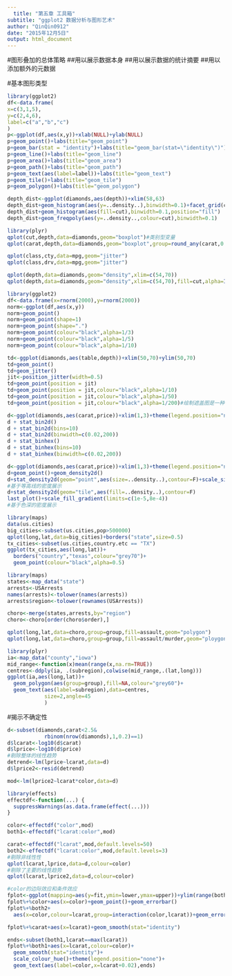 ```yaml
---
  title: "第五章 工具箱"
subtitle: "ggplot2 数据分析与图形艺术"
author: "QinQin0912"
date: "2015年12月5日"
output: html_document
---
```

  #图形叠加的总体策略
  ##用以展示数据本身
  ##用以展示数据的统计摘要
  ##用以添加额外的元数据
  
  #基本图形类型
  
  ```r
library(ggplot2)
df<-data.frame(
  x=c(3,1,5),
  y=c(2,4,6),
  label=c("a","b","c")
)
p<-ggplot(df,aes(x,y))+xlab(NULL)+ylab(NULL)
p+geom_point()+labs(title="geom_point")
p+geom_bar(stat = "identity")+labs(title="geom_bar(stat=\"identity\")")
p+geom_line()+labs(title="geom_line")
p+geom_area()+labs(title="geom_area")
p+geom_path()+labs(title="geom_path")
p+geom_text(aes(label=label))+labs(title="geom_text")
p+geom_tile()+labs(title="geom_tile")
p+geom_polygon()+labs(title="geom_polygon")
```

```r
depth_dist<-ggplot(diamonds,aes(depth))+xlim(58,63)
depth_dist+geom_histogram(aes(y=..density..),binwidth=0.1)+facet_grid(cut~.)
depth_dist+geom_histogram(aes(fill=cut),binwidth=0.1,position="fill")
depth_dist+geom_freqpoly(aes(y=..density..,colour=cut),binwidth=0.1)
```

```r
library(plyr)
qplot(cut,depth,data=diamonds,geom="boxplot")#类别型变量
qplot(carat,depth,data=diamonds,geom="boxplot",group=round_any(carat,0.1,floor),xlim=c(0,3))#连续型变量
```

```r
qplot(class,cty,data=mpg,geom="jitter")
qplot(class,drv,data=mpg,geom="jitter")
```

```r
qplot(depth,data=diamonds,geom="density",xlim=c(54,70))
qplot(depth,data=diamonds,geom="density",xlim=c(54,70),fill=cut,alpha=I(0.2))
```

```r
library(ggplot2)
df<-data.frame(x=rnorm(2000),y=rnorm(2000))
norm<-ggplot(df,aes(x,y))
norm+geom_point()
norm+geom_point(shape=1)
norm+geom_point(shape=".")
norm+geom_point(colour="black",alpha=1/3)
norm+geom_point(colour="black",alpha=1/5)
norm+geom_point(colour="black",alpha=1/10)
```

```r
td<-ggplot(diamonds,aes(table,depth))+xlim(50,70)+ylim(50,70)
td+geom_point()
td+geom_jitter()
jit<-position_jitter(width=0.5)
td+geom_point(position = jit)
td+geom_point(position = jit,colour="black",alpha=1/10)
td+geom_point(position = jit,colour="black",alpha=1/50)
td+geom_point(position = jit,colour="black",alpha=1/200)#绘制遮盖图是一种二维核密度估计问题
```

```r
d<-ggplot(diamonds,aes(carat,price))+xlim(1,3)+theme(legend.position="none")
d + stat_bin2d()
d + stat_bin2d(bins=10)
d + stat_bin2d(binwidth=c(0.02,200))
d + stat_binhex()
d + stat_binhex(bins=10)
d + stat_binhex(binwidth=c(0.02,200))
```

```r
d<-ggplot(diamonds,aes(carat,price))+xlim(1,3)+theme(legend.position="none")
d+geom_point()+geom_density2d()
d+stat_density2d(geom="point",aes(size=..density..),contour=F)+scale_size_area()
#基于等高线的密度展示
d+stat_density2d(geom="tile",aes(fill=..density..),contour=F)
last_plot()+scale_fill_gradient(limits=c(1e-5,8e-4))
#基于色深的密度展示
```

```r
library(maps)
data(us.cities)
big_cities<-subset(us.cities,pop>500000)
qplot(long,lat,data=big_cities)+borders("state",size=0.5)
tx_cities<-subset(us.cities,country.etc == "TX")
ggplot(tx_cities,aes(long,lat))+
  borders("country","texas",colour="grey70")+
  geom_point(colour="black",alpha=0.5)
```

```r
library(maps)
states<-map_data("state")
arrests<-USArrests
names(arrests)<-tolower(names(arrests))
arrests$region<-tolower(rownames(USArrests))

choro<-merge(states,arrests,by="region")
choro<-choro[order(choro$order),]

qplot(long,lat,data=choro,group=group,fill=assault,geom="polygon")
qplot(long,lat,data=choro,group=group,fill=assault/murder,geom="ploygon")
```

```r
library(plyr)
ia<-map_data("county","iowa")
mid_range<-function(x)mean(range(x,na.rm=TRUE))
centres<-ddply(ia, .(subregion),colwise(mid_range,.(lat,long)))
ggplot(ia,aes(long,lat))+
  geom_polygon(aes(group=group),fill=NA,colour="grey60")+
  geom_text(aes(label=subregion),data=centres,
            size=2,angle=45
            )
```

#揭示不确定性

```r
d<-subset(diamonds,carat<2.5&
            rbinom(nrow(diamonds),1,0.2)==1)
d$lcarat<-log10(d$carat)
d$lprice<-log10(d$price)
#剔除整体的线性趋势
detrend<-lm(lprice~lcarat,data=d)
d$lprice2<-resid(detrend)

mod<-lm(lprice2~lcarat*color,data=d)

library(effects)
effectdf<-function(...) {
  suppressWarnings(as.data.frame(effect(...)))
}

color<-effectdf("color",mod)
both1<-effectdf("lcarat:color",mod)

carat<-effectdf("lcarat",mod,default.levels=50)
both2<-effectdf("lcarat:color",mod,default.levels=3)
#剔除非线性性
qplot(lcarat,lprice,data=d,colour=color)
#剔除了主要的线性趋势
qplot(lcarat,lprice2,data=d,colour=color)

#color的边际效应和条件效应
fplot<-ggplot(mapping=aes(y=fit,ymin=lower,ymax=upper))+ylim(range(both2$lower,both2$upper))
fplot%+%color+aes(x=color)+geom_point()+geom_errorbar()
fplot%+%both2+
  aes(x=color,colour=lcarat,group=interaction(color,lcarat))+geom_errorbar()+geom_line(aes(group=lcarat))+scale_colour_gradient()

fplot%+%carat+aes(x=lcarat)+geom_smooth(stat="identity")

ends<-subset(both1,lcarat==max(lcarat))
fplot%+%both1+aes(x=lcarat,colour=color)+
  geom_smooth(stat="identity")+
  scale_colour_hue()+theme(legend.position="none")+
  geom_text(aes(label=color,x=lcarat+0.02),ends)
```
